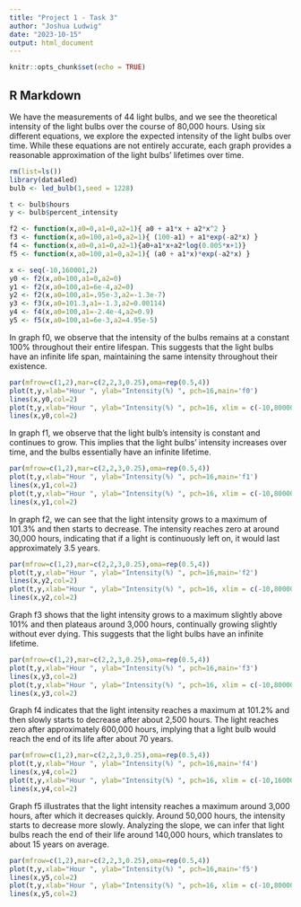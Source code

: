 ```yaml
---
title: "Project 1 - Task 3"
author: "Joshua Ludwig"
date: "2023-10-15"
output: html_document
---
```


```r
knitr::opts_chunk$set(echo = TRUE)
```

## R Markdown
We have the measurements of 44 light bulbs, and we see the theoretical intensity of the light bulbs over the course of 80,000 hours. Using six different equations, we explore the expected intensity of the light bulbs over time. While these equations are not entirely accurate, each graph provides a reasonable approximation of the light bulbs' lifetimes over time.

```r
rm(list=ls())
library(data4led)
bulb <- led_bulb(1,seed = 1228)

t <- bulb$hours
y <- bulb$percent_intensity

f2 <- function(x,a0=0,a1=0,a2=1){ a0 + a1*x + a2*x^2 }
f3 <- function(x,a0=100,a1=0,a2=1){ (100-a1) + a1*exp(-a2*x) }
f4 <- function(x,a0=0,a1=0,a2=1){a0+a1*x+a2*log(0.005*x+1)}
f5 <- function(x,a0=100,a1=0,a2=1){ (a0 + a1*x)*exp(-a2*x) }

x <- seq(-10,160001,2)
y0 <- f2(x,a0=100,a1=0,a2=0)
y1 <- f2(x,a0=100,a1=6e-4,a2=0)
y2 <- f2(x,a0=100,a1=.95e-3,a2=-1.3e-7)
y3 <- f3(x,a0=101.3,a1=-1.3,a2=0.00114)
y4 <- f4(x,a0=100,a1=-2.4e-4,a2=0.9)
y5 <- f5(x,a0=100,a1=6e-3,a2=4.95e-5)
```

In graph f0, we observe that the intensity of the bulbs remains at a constant 100% throughout their entire lifespan. This suggests that the light bulbs have an infinite life span, maintaining the same intensity throughout their existence.

```r
par(mfrow=c(1,2),mar=c(2,2,3,0.25),oma=rep(0.5,4))
plot(t,y,xlab="Hour ", ylab="Intensity(%) ", pch=16,main='f0')
lines(x,y0,col=2)
plot(t,y,xlab="Hour ", ylab="Intensity(%) ", pch=16, xlim = c(-10,80000),ylim = c(-10,120))
lines(x,y0,col=2)
```

In graph f1, we observe that the light bulb's intensity is constant and continues to grow. This implies that the light bulbs' intensity increases over time, and the bulbs essentially have an infinite lifetime.

```r
par(mfrow=c(1,2),mar=c(2,2,3,0.25),oma=rep(0.5,4))
plot(t,y,xlab="Hour ", ylab="Intensity(%) ", pch=16,main='f1')
lines(x,y1,col=2)
plot(t,y,xlab="Hour ", ylab="Intensity(%) ", pch=16, xlim = c(-10,80000),ylim = c(-10,120))
lines(x,y1,col=2)
```

In graph f2, we can see that the light intensity grows to a maximum of 101.3% and then starts to decrease. The intensity reaches zero at around 30,000 hours, indicating that if a light is continuously left on, it would last approximately 3.5 years.

```r
par(mfrow=c(1,2),mar=c(2,2,3,0.25),oma=rep(0.5,4))
plot(t,y,xlab="Hour ", ylab="Intensity(%) ", pch=16,main='f2')
lines(x,y2,col=2)
plot(t,y,xlab="Hour ", ylab="Intensity(%) ", pch=16, xlim = c(-10,80000),ylim = c(-10,120))
lines(x,y2,col=2)
```

Graph f3 shows that the light intensity grows to a maximum slightly above 101% and then plateaus around 3,000 hours, continually growing slightly without ever dying. This suggests that the light bulbs have an infinite lifetime.

```r
par(mfrow=c(1,2),mar=c(2,2,3,0.25),oma=rep(0.5,4))
plot(t,y,xlab="Hour ", ylab="Intensity(%) ", pch=16,main='f3')
lines(x,y3,col=2)
plot(t,y,xlab="Hour ", ylab="Intensity(%) ", pch=16, xlim = c(-10,80000),ylim = c(-10,120))
lines(x,y3,col=2)
```

Graph f4 indicates that the light intensity reaches a maximum at 101.2% and then slowly starts to decrease after about 2,500 hours. The light reaches zero after approximately 600,000 hours, implying that a light bulb would reach the end of its life after about 70 years.

```r
par(mfrow=c(1,2),mar=c(2,2,3,0.25),oma=rep(0.5,4))
plot(t,y,xlab="Hour ", ylab="Intensity(%) ", pch=16,main='f4')
lines(x,y4,col=2)
plot(t,y,xlab="Hour ", ylab="Intensity(%) ", pch=16, xlim = c(-10,160000),ylim = c(-10,120))
lines(x,y4,col=2)
```

Graph f5 illustrates that the light intensity reaches a maximum around 3,000 hours, after which it decreases quickly. Around 50,000 hours, the intensity starts to decrease more slowly. Analyzing the slope, we can infer that light bulbs reach the end of their life around 140,000 hours, which translates to about 15 years on average.

```r
par(mfrow=c(1,2),mar=c(2,2,3,0.25),oma=rep(0.5,4))
plot(t,y,xlab="Hour ", ylab="Intensity(%) ", pch=16,main='f5')
lines(x,y5,col=2)
plot(t,y,xlab="Hour ", ylab="Intensity(%) ", pch=16, xlim = c(-10,80000),ylim = c(-10,120))
lines(x,y5,col=2)
```


